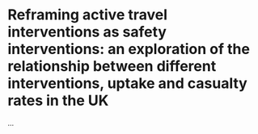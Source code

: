 # Reframing active travel interventions as safety interventions: an exploration of the relationship between different interventions, uptake and casualty rates in the UK

...


